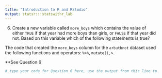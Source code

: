 ```yaml
---
title: "Introduction to R and RStudio"
output: statsr:::statswithr_lab
---
```


6. Create a new variable called `more_boys` which contains the value of either `TRUE` 
if that year had more boys than girls, or `FALSE` if that year did not. Based on this 
variable which of the following statements is true? 

The code that created the `more_boys` column for the `arbuthnot` dataset used the following functions and operators: `%>%`, `mutate()`, `>`.

**See Question 6

```r
# type your code for Question 6 here, use the output from this line to answer Question 6, and Knit

```

